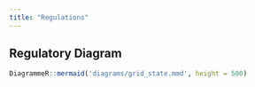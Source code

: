 ```yaml
---
title: "Regulations"
---
```


## Regulatory Diagram

```r
DiagrammeR::mermaid('diagrams/grid_state.mmd', height = 500)
```


